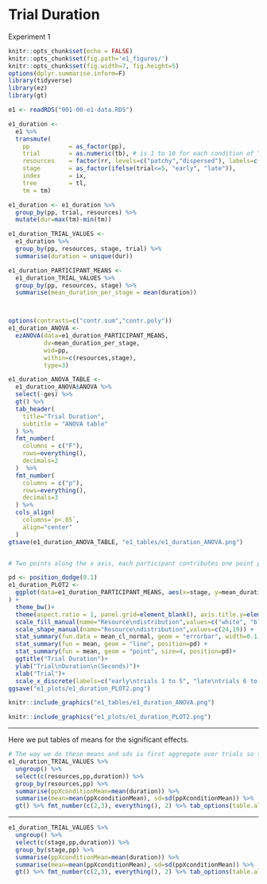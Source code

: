 # Trial Duration

Experiment 1

```r
knitr::opts_chunk$set(echo = FALSE)
knitr::opts_chunk$set(fig.path='e1_figures/')
knitr::opts_chunk$set(fig.width=7, fig.height=5)
options(dplyr.summarise.inform=F)
library(tidyverse)
library(ez)
library(gt)

e1 <- readRDS("001-00-e1-data.RDS")

e1_duration <-
  e1 %>%
  transmute(
    pp           = as_factor(pp),
    trial        = as.numeric(tb), # is 1 to 10 for each condition of "resources"
    resources    = factor(rr, levels=c("patchy","dispersed"), labels=c("patchy", "dispersed")),
    stage        = as_factor(ifelse(trial<=5, "early", "late")),
    index        = ix,
    tree         = tl,
    tm = tm)

e1_duration <- e1_duration %>% 
  group_by(pp, trial, resources) %>% 
  mutate(dur=max(tm)-min(tm))

e1_duration_TRIAL_VALUES <- 
  e1_duration %>% 
  group_by(pp, resources, stage, trial) %>% 
  summarise(duration = unique(dur))

e1_duration_PARTICIPANT_MEANS <-
  e1_duration_TRIAL_VALUES %>% 
  group_by(pp, resources, stage) %>% 
  summarise(mean_duration_per_stage = mean(duration))



options(contrasts=c("contr.sum","contr.poly"))
e1_duration_ANOVA <- 
  ezANOVA(data=e1_duration_PARTICIPANT_MEANS,
          dv=mean_duration_per_stage,
          wid=pp,
          within=c(resources,stage),
          type=3)

e1_duration_ANOVA_TABLE <-
  e1_duration_ANOVA$ANOVA %>% 
  select(-ges) %>% 
  gt() %>% 
  tab_header(
    title="Trial Duration",
    subtitle = "ANOVA table"
  ) %>% 
  fmt_number(
    columns = c("F"),
    rows=everything(),
    decimals=2
  )  %>% 
  fmt_number(
    columns = c("p"),
    rows=everything(),
    decimals=3
  ) %>% 
  cols_align(
    columns=`p<.05`,
    align="center"
  )
gtsave(e1_duration_ANOVA_TABLE, "e1_tables/e1_duration_ANOVA.png")


# Two points along the x axis, each participant contributes one point per cell

pd <- position_dodge(0.1)
e1_duration_PLOT2 <-
  ggplot(data=e1_duration_PARTICIPANT_MEANS, aes(x=stage, y=mean_duration_per_stage, group=resources, pch=resources, fill=resources)
) +
  theme_bw()+
  theme(aspect.ratio = 1, panel.grid=element_blank(), axis.title.y=element_text(angle=0,vjust=0.5,hjust=0.5))+
  scale_fill_manual(name="Resource\ndistribution",values=c("white", "black")) +
  scale_shape_manual(name="Resource\ndistribution",values=c(24,19)) +
  stat_summary(fun.data = mean_cl_normal, geom = "errorbar", width=0.1, position=pd) +
  stat_summary(fun = mean, geom = "line", position=pd) + 
  stat_summary(fun = mean, geom = "point", size=4, position=pd)+
  ggtitle("Trial Duration")+
  ylab("Trial\nDuration\n(Seconds)")+
  xlab("Trial")+
  scale_x_discrete(labels=c("early\ntrials 1 to 5", "late\ntrials 6 to 10"))
ggsave("e1_plots/e1_duration_PLOT2.png")
```

```r
knitr::include_graphics("e1_tables/e1_duration_ANOVA.png")
```

```r
knitr::include_graphics("e1_plots/e1_duration_PLOT2.png")
```

----

Here we put tables of means for the significant effects.

```r
# The way we do these means and sds is first aggregate over trials so that each pp contributes one mean value for each condition. Then we take the mean of those means, and the sd of those means separately for each cell 
e1_duration_TRIAL_VALUES %>%
  ungroup() %>% 
  select(c(resources,pp,duration)) %>% 
  group_by(resources,pp) %>% 
  summarise(ppXconditionMean=mean(duration)) %>% 
  summarise(mean=mean(ppXconditionMean), sd=sd(ppXconditionMean)) %>% 
  gt() %>% fmt_number(c(2,3), everything(), 2) %>% tab_options(table.align='left')
```

-----

```r
e1_duration_TRIAL_VALUES %>%
  ungroup() %>% 
  select(c(stage,pp,duration)) %>% 
  group_by(stage,pp) %>% 
  summarise(ppXconditionMean=mean(duration)) %>% 
  summarise(mean=mean(ppXconditionMean), sd=sd(ppXconditionMean)) %>% 
  gt() %>% fmt_number(c(2,3), everything(), 2) %>% tab_options(table.align='left')
```

